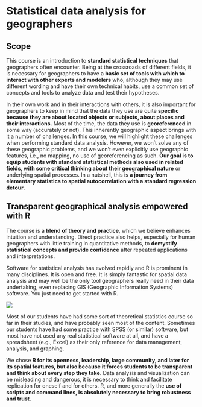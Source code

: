 # Statistical data analysis for geographers {#sec-statistical-data-analysis-for-geographers}

## Scope {#sec-scope}

This course is an introduction to **standard statistical techniques** that geographers often encounter. Being at the crossroads of different fields, it is necessary for geographers to have a **basic set of tools with which to interact with other experts and modelers** who, although they may use different wording and have their own technical habits, use a common set of concepts and tools to analyze data and test their hypotheses.

In their own work and in their interactions with others, it is also important for geographers to keep in mind that the data they use are quite **specific because they are about located objects or subjects, about places and their interactions.** Most of the time, the data they use is **georeferenced** in some way (accurately or not). This inherently geographic aspect brings with it a number of challenges. In this course, we will highlight these challenges when performing standard data analysis. However, we won't solve any of these geographic problems, and we won't even explicitly use geographic features, i.e., no mapping, no use of georeferencing as such. **Our goal is to equip students with standard statistical methods also used in related fields, with some critical thinking about their geographical nature** or underlying spatial processes. In a nutshell, this is **a journey from elementary statistics to spatial autocorrelation with a standard regression detour**.

## Transparent geographical analysis empowered with R {#sec-transparent-geographical-analysis-empowered-with-r}

The course is a **blend of theory and practice**, which we believe enhances intuition and understanding. Direct practice also helps, especially for human geographers with little training in quantitative methods, to **demystify statistical concepts and provide confidence** after repeated applications and interpretations.

Software for statistical analysis has evolved rapidly and R is prominent in many disciplines. It is open and free. It is simply fantastic for spatial data analysis and may well be the only tool geographers really need in their data undertaking, even replacing GIS (Geographic Information Systems) software. You just need to get started with R.

![](images/empowering.jpg){fig-align="center"}

Most of our students have had some sort of theoretical statistics course so far in their studies, and have probably seen most of the content. Sometimes our students have had some practice with SPSS (or similar) software, but most have not used any real statistical software at all, and have a spreadsheet (e.g., Excel) as their only reference for data management, analysis, and graphing.

We chose **R for its openness, leadership, large community, and later for its spatial features, but also because it forces students to be transparent and think about every step they take**. Data analysis and visualization can be misleading and dangerous, it is necessary to think and facilitate replication for oneself and for others. R, and more generally the **use of scripts and command lines, is absolutely necessary to bring robustness and trust**.
